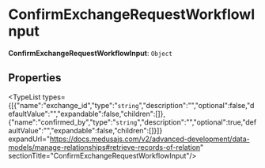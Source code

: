 
# ConfirmExchangeRequestWorkflowInput

 **ConfirmExchangeRequestWorkflowInput**: `Object`

## Properties

<TypeList types={[{"name":"exchange_id","type":"`string`","description":"","optional":false,"defaultValue":"","expandable":false,"children":[]},{"name":"confirmed_by","type":"`string`","description":"","optional":true,"defaultValue":"","expandable":false,"children":[]}]} expandUrl="https://docs.medusajs.com/v2/advanced-development/data-models/manage-relationships#retrieve-records-of-relation" sectionTitle="ConfirmExchangeRequestWorkflowInput"/>
